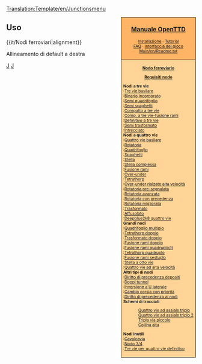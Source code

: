 <noinclude>[[Translation:Template/en/Junctionsmenu]]{{en/-}}</noinclude><div style="float:right; padding-left:12px; background:#ffffff;">
<div style="border:1px solid #000000; background:#ffb466; padding:5px; -moz-border-radius-topleft:5px; -moz-border-radius-topright:5px; font-size: 12pt;">
<center><strong><font size="3">[[Main/it/OpenTTD|Manuale OpenTTD]]</font></strong></center>
<div style="font-size: 8pt; text-align: center;">
[[Main/it/Installazione|Installazione]] &middot; 
[[Main/it/Tutorial|Tutorial]]<br />
[[Main/it/FAQ|FAQ]] &middot; 
[[Main/it/Interfaccia del gioco|Interfaccia del gioco]]<br />
[[Main/en/Readme.txt]]
</div>
</div>
<div style="border:1px solid black; border-top-width: 0px; background:#ffd496; padding:5px; -moz-border-radius-bottomleft:5px; -moz-border-radius-bottomright:8px; font-size: 8pt;">

<center>'''[[Main/it/Nodo|Nodo ferroviario]]'''</center>
<center>'''[[Main/it/Requisiti nodo|Requisiti nodo]]'''</center>

'''Nodi a tre vie'''<br>
:[[Main/it/Tre vie basilare|Tre vie basilare]]<br>
:[[Main/it/Binario incorporato|Binario incorporato]]<br>
:[[Main/it/Semi quadrifoglio|Semi quadrifoglio]]<br>
:[[Main/it/Semi spaghetti|Semi spaghetti]]<br>
:[[Main/it/Compatto a tre vie|Compatto a tre vie]]<br>
:[[Main/it/Compatto a tre vie con fusione rami|Comp. a tre vie-fusione rami]]<br>
:[[Main/it/Definitivo a tre vie|Definitivo a tre vie]]<br>
:[[Main/it/Semi trasformato|Semi trasformato]]<br>
:[[Main/it/Intrecciato|Intrecciato]]<br>

'''Nodi a quattro vie'''<br>
:[[Main/it/Quattro vie basilare|Quattro vie basilare]]<br>
:[[Main/it/Rotatoria|Rotatoria]]<br>
:[[Main/it/Quadrifoglio|Quadrifoglio]]<br>
:[[Main/it/Spaghetti|Spaghetti]]<br>
:[[Main/it/Stella|Stella]]<br>
:[[Main/it/Stella complessa|Stella complessa]]<br>
:[[Main/it/Fusione rami|Fusione rami]]<br>
:[[Main/it/Over-under|Over-under]]<br>
:[[Main/it/Tetrathorp|Tetrathorp]]<br>
:[[Main/it/Over-under rialzato alta velocità|Over-under rialzato alta velocità]]<br>
:[[Main/it/Rotatoria pre-segnalata|Rotatoria pre-segnalata]]<br>
:[[Main/it/Rotatoria avanzata|Rotatoria avanzata]]<br>
:[[Main/it/Rotatoria con precedenza|Rotatoria con precedenza]]<br>
:[[Main/it/Rotatoria migliorata|Rotatoria migliorata]]<br>
:[[Main/it/Trasformato|Trasformato]]<br>
:[[Main/it/Affusolato|Affusolato]]<br>
:[[Main/it/Deepblue2k8 quattro vie|Deepblue2k8 quattro vie]]<br>

'''Grandi nodi'''<br>
:[[Main/it/Quadrifoglio multiplo|Quadrifoglio multiplo]]<br>
:[[Main/it/Tetrathorp doppio|Tetrathorp doppio]]<br>
:[[Main/it/Trasformato doppio|Trasformato doppio]]<br>
:[[Main/it/Fusione rami doppio|Fusione rami doppio]]<br>
:[[Main/it/Fusione rami quadruplo|Fusione rami quadruplo/It]]<br>
:[[Main/it/Tetrathorp quadruplo|Tetrathorp quadruplo]]<br>
:[[Main/it/Fusione rami sestuplo|Fusione rami sestuplo]]<br>
:[[Main/it/Stella a otto vie|Stella a otto vie]]<br>
:[[Main/it/Quattro vie ad alta velocità|Quattro vie ad alta velocità]]<br>

'''Altri tipi di nodi'''<br>
:[[Main/en/Costruzione depositi/It#Diritto di precedenza depositi|Diritto di precedenza depositi]]<br>
:[[Main/it/Doppi tunnel|Doppi tunnel]]<br>
:[[Main/it/Inversione a U laterale|Inversione a U laterale]]<br>
:[[Main/it/Cambio corsia con priorità|Cambio corsia con priorità]]<br>
:[[Main/it/Diritto di precedenza ai nodi|Diritto di precedenza ai nodi]]<br>

'''Schemi di tracciati'''
:[[Main/it/Quattro vie ad assiale triplo|Quattro vie ad assiale triplo]]<br>
:[[Main/it/Quattro vie ad assiale triplo 2|Quattro vie ad assiale triplo 2]]<br>
:[[Main/it/Tripla via piccolo|Tripla via piccolo]]<br>
:[[Main/it/Collina alta|Collina alta]]<br>

'''Nodi inutili'''<br>
:[[Main/it/Cavalcavia|Cavalcavia]]<br>
:[[Main/it/Nodo 3/4|Nodo 3/4]]<br>
:[[Main/it/Tre vie per quattro vie definitivo|Tre vie per quattro vie definitivo]]<br>

</div>
</div>
<noinclude>


==Uso==
<nowiki>{{it/Nodi ferroviari|alignment}}</nowiki>

Allineamento di default a destra

[[Category:it/Templates|J]][[Category:it/Navigazione|J]]
</noinclude>